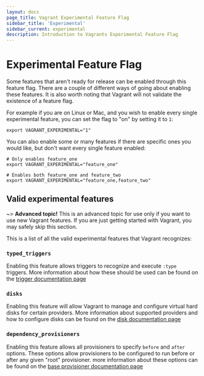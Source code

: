 ```yaml
---
layout: docs
page_title: Vagrant Experimental Feature Flag
sidebar_title: 'Experimental'
sidebar_current: experimental
description: Introduction to Vagrants Experimental Feature Flag
---
```


# Experimental Feature Flag

Some features that aren't ready for release can be enabled through this feature
flag. There are a couple of different ways of going about enabling these features.
It is also worth noting that Vagrant will not validate the existence of a feature
flag.

For example if you are on Linux or Mac, and you wish to enable every single experimental feature, you can set the flag
to "on" by setting it to `1`:

```shell
export VAGRANT_EXPERIMENTAL="1"
```

You can also enable some or many features if there are specific ones you would like,
but don't want every single feature enabled:

```shell
# Only enables feature_one
export VAGRANT_EXPERIMENTAL="feature_one"
```

```shell
# Enables both feature_one and feature_two
export VAGRANT_EXPERIMENTAL="feature_one,feature_two"
```

## Valid experimental features

~> **Advanced topic!** This is an advanced topic for use only if
you want to use new Vagrant features. If you are just getting
started with Vagrant, you may safely skip this section.

This is a list of all the valid experimental features that Vagrant recognizes:

### `typed_triggers`

Enabling this feature allows triggers to recognize and execute `:type` triggers.
More information about how these should be used can be found on the [trigger documentation page](/docs/triggers/configuration.html#trigger-types)

### `disks`

Enabling this feature will allow Vagrant to manage and configure virtual hard disks
for certain providers. More information about supported providers and how to
configure disks can be found on the [disk documentation page](/docs/disks/index.html)

### `dependency_provisioners`

Enabling this feature allows all provisioners to specify `before` and `after`
options. These options allow provisioners to be configured to run before or after
any given "root" provisioner. more information about these options can be found
on the [base provisioner documentation page](/docs/provisioning/basic_usage.html)
